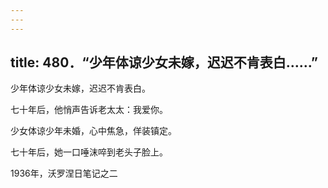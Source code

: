 ```yaml
---
---
---
```

title: 480．“少年体谅少女未嫁，迟迟不肯表白……”
---




少年体谅少女未嫁，迟迟不肯表白。

七十年后，他悄声告诉老太太：我爱你。

少女体谅少年未婚，心中焦急，佯装镇定。

七十年后，她一口唾沫啐到老头子脸上。

1936年，沃罗涅日笔记之二